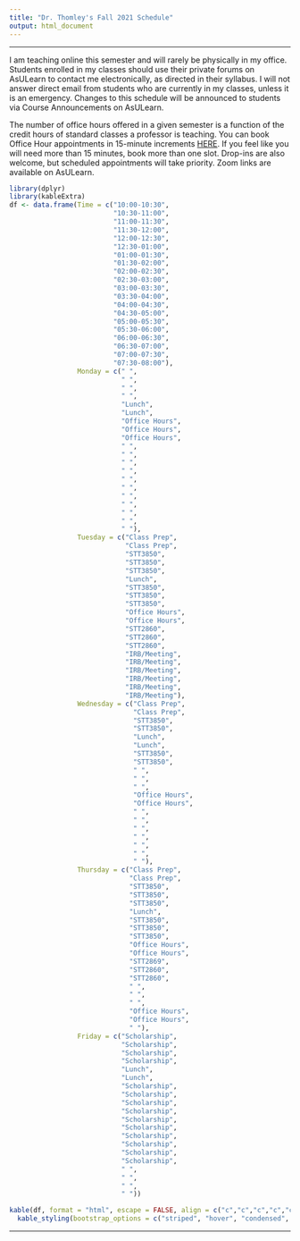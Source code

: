 ```yaml
---
title: "Dr. Thomley's Fall 2021 Schedule"
output: html_document
---
```


<hr>

I am teaching online this semester and will rarely be physically in my office. Students enrolled in my classes should use their private forums on AsULearn to contact me electronically, as directed in their syllabus. I will not answer direct email from students who are currently in my classes, unless it is an emergency. Changes to this schedule will be announced to students via Course Announcements on AsULearn.

The number of office hours offered in a given semester is a function of the credit hours of standard classes a professor is teaching. You can book Office Hour appointments in 15-minute increments [HERE](https://calendar.google.com/calendar/selfsched?sstoken=UU0zQUk4blgtNW44fGRlZmF1bHR8Y2EyZDZmYTMxNmZjMWEwMjdiMzE0ZjQ1MmEwNDFjMmE). If you feel like you will need more than 15 minutes, book more than one slot. Drop-ins are also welcome, but scheduled appointments will take priority. Zoom links are available on AsULearn.

```r
library(dplyr)
library(kableExtra)
df <- data.frame(Time = c("10:00-10:30",
                          "10:30-11:00",
                          "11:00-11:30",                          
                          "11:30-12:00",                          
                          "12:00-12:30",                          
                          "12:30-01:00",                          
                          "01:00-01:30",                          
                          "01:30-02:00",                          
                          "02:00-02:30",                          
                          "02:30-03:00",                          
                          "03:00-03:30",                          
                          "03:30-04:00",                          
                          "04:00-04:30",                          
                          "04:30-05:00",                          
                          "05:00-05:30",
                          "05:30-06:00",
                          "06:00-06:30",
                          "06:30-07:00",
                          "07:00-07:30",
                          "07:30-08:00"),
                 Monday = c(" ",
                            " ",
                            " ",                          
                            " ",                          
                            "Lunch",                          
                            "Lunch",                          
                            "Office Hours",                          
                            "Office Hours",                          
                            "Office Hours",                          
                            " ",                          
                            " ",                          
                            " ",                          
                            " ",                          
                            " ",                          
                            " ",
                            " ",
                            " ",
                            " ",
                            " ",
                            " "), 
                 Tuesday = c("Class Prep",
                             "Class Prep",
                             "STT3850",                          
                             "STT3850",                          
                             "STT3850",                          
                             "Lunch",                          
                             "STT3850",                          
                             "STT3850",                          
                             "STT3850",                          
                             "Office Hours",                          
                             "Office Hours",                          
                             "STT2860",                          
                             "STT2860",                          
                             "STT2860",                          
                             "IRB/Meeting",
                             "IRB/Meeting",
                             "IRB/Meeting",
                             "IRB/Meeting",
                             "IRB/Meeting",
                             "IRB/Meeting"),  
                 Wednesday = c("Class Prep",
                               "Class Prep",
                               "STT3850",                          
                               "STT3850",                          
                               "Lunch",                          
                               "Lunch",                          
                               "STT3850",                          
                               "STT3850",                          
                               " ",                          
                               " ",                          
                               " ",                          
                               "Office Hours",                          
                               "Office Hours",                          
                               " ",                          
                               " ",
                               " ",
                               " ",
                               " ",
                               " ",
                               " "),
                 Thursday = c("Class Prep",
                              "Class Prep",
                              "STT3850",                          
                              "STT3850",                          
                              "STT3850",                          
                              "Lunch",                          
                              "STT3850",                          
                              "STT3850",                          
                              "STT3850",                          
                              "Office Hours",                          
                              "Office Hours",                          
                              "STT2869",                          
                              "STT2860",                          
                              "STT2860",                          
                              " ",
                              " ",
                              " ",
                              "Office Hours",
                              "Office Hours",
                              " "), 
                 Friday = c("Scholarship",
                            "Scholarship",
                            "Scholarship",
                            "Scholarship",
                            "Lunch",
                            "Lunch",
                            "Scholarship",                         
                            "Scholarship",
                            "Scholarship",
                            "Scholarship",
                            "Scholarship",                          
                            "Scholarship",
                            "Scholarship",
                            "Scholarship",
                            "Scholarship",
                            "Scholarship",
                            " ",
                            " ",
                            " ",
                            " "))

kable(df, format = "html", escape = FALSE, align = c("c","c","c","c","c","c")) %>%
  kable_styling(bootstrap_options = c("striped", "hover", "condensed", "responsive"))
```

<hr>
